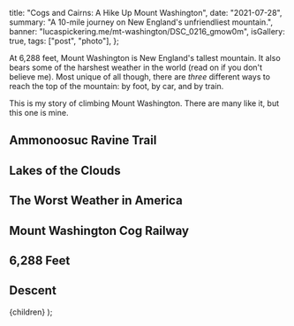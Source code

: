 
  title: "Cogs and Cairns: A Hike Up Mount Washington",
  date: "2021-07-28",
  summary: "A 10-mile journey on New England's unfriendliest mountain.",
  banner: "lucaspickering.me/mt-washington/DSC_0216_gmow0m",
  isGallery: true,
  tags: ["post", "photo"],
};

At 6,288 feet, Mount Washington is New England's tallest mountain. It also bears some of the harshest weather in the world (read on if you don't believe me). Most unique of all though, there are _three_ different ways to reach the top of the mountain: by foot, by car, and by train.

This is my story of climbing Mount Washington. There are many like it, but this one is mine.

## Ammonoosuc Ravine Trail

<Gallery
  images="lucaspickering.me/mt-washington/DSC_0136_ajbqnf"
  caption="Onward and upward."
/>

<Gallery
  images="lucaspickering.me/mt-washington/DSC_0138_naz9st"
  caption="Verdant undergrowth covers the base of the mountain."
/>

<Gallery
  images="lucaspickering.me/mt-washington/DSC_0152_ajkx01"
  caption="Thousands of hikers climb the mountain on a sunny summer day."
/>

<Gallery
  images="lucaspickering.me/mt-washington/DSC_0153_u3gp6d"
  caption="Stream crossings are common in the first few miles of the trail."
/>

<Gallery
  images="lucaspickering.me/mt-washington/DSC_0163_oatbmv"
  caption="A waterfall provides a convenient excuse for us to catch our breaths."
/>

## Lakes of the Clouds

<Gallery
  images="lucaspickering.me/mt-washington/DSC_0206_q7anjj"
  caption="Once you breach the treeline, hundreds of cairns guide the way. A necessity when the weather it at its worst."
/>

<Gallery
  images="lucaspickering.me/mt-washington/DSC_0210_nnbks0"
  caption="The first glimpses of the mountain's apex. The weather station at the summit is visible from miles away."
/>

<Gallery
  images="lucaspickering.me/mt-washington/DSC_0221_znualk"
  caption="A lone cairn on a cliff's edge."
/>

<Gallery
  images="lucaspickering.me/mt-washington/DSC_0222_zeo75e"
  caption="The Lakes of the Clouds Hut."
/>

<Gallery
  images="lucaspickering.me/mt-washington/DSC_0228_wndlq0"
  caption="What's a hut without a sign?"
/>

<Gallery
  images="lucaspickering.me/mt-washington/DSC_0239_fi07h2"
  caption="The hut's namesake."
/>

## The Worst Weather in America

<Gallery
  images="lucaspickering.me/mt-washington/DSC_0233_jfhvac"
  caption="A stern warning, fortunately not relevant today."
/>

<Gallery
  images="lucaspickering.me/mt-washington/DSC_0248_jause9"
  caption="The view back to the hut, about halfway from the lakes to the summit."
/>

<Gallery
  images="lucaspickering.me/mt-washington/DSC_0244_tml1f5"
  caption="The rough stones provide a sort of lunar backdrop to the final leg of the climb."
/>

<Gallery
  images="lucaspickering.me/mt-washington/DSC_0255_imiao9"
  caption="The Tuckerman trail crosses the alpine moonscape."
/>

## Mount Washington Cog Railway

<Gallery
  images="lucaspickering.me/mt-washington/DSC_0309_jpvngx"
  caption="Leading the way."
/>

<Gallery
  images="lucaspickering.me/mt-washington/DSC_0366_tyzb07"
  caption="This would've been scarier if the trains could move more than a few miles an hour."
/>

## 6,288 Feet

<Gallery
  images="lucaspickering.me/mt-washington/DSC_0264_qbypkh"
  caption="In case there was any doubt."
/>

<Gallery
  images="lucaspickering.me/mt-washington/DSC_0280_rdmazk"
  caption="The visitor center, hanging over a cliff's edge."
/>

<Gallery
  images="lucaspickering.me/mt-washington/DSC_0250_wzz41l"
  caption="If the wind blows on the mountain but no one's around to measure it, does it make a sound?"
/>

<Gallery
  images="lucaspickering.me/mt-washington/DSC_0253_c8fc6q"
  caption="Spot the hikers?"
/>

<Gallery
  images="lucaspickering.me/mt-washington/DSC_0336_audeme"
  caption="Dozens of visitors waited for their turn at the summit. We opted not to get any closer than this."
/>

<Gallery
  images="lucaspickering.me/mt-washington/DSC_0254_ztkvbk"
  caption="Even the harshest of environments can be developed."
/>

## Descent

<Gallery
  images="lucaspickering.me/mt-washington/DSC_0391_xtndec"
  caption="A ponderous moment."
/>

<Gallery
  images="lucaspickering.me/mt-washington/DSC_0410_esalzg"
  caption="A geologic Polaris."
/>

<Gallery
  images="lucaspickering.me/mt-washington/DSC_0430_i4cdsi"
  caption="The Jewell trail hugs the train tracks for a time."
/>

<Gallery
  images="lucaspickering.me/mt-washington/DSC_0433_arptjq"
  caption="The famous Bretton Woods resort and the White Mountains beyond."
/>

<Gallery
  images="lucaspickering.me/mt-washington/DSC_0445_krztii"
  caption="Each hiker carves the path a little bit deeper."
/>

<Gallery
  images="lucaspickering.me/mt-washington/DSC_0460_ngkror"
  caption="The circle of life."
/>

<Gallery
  images="lucaspickering.me/mt-washington/DSC_0453_syjpcm"
  caption="A former campsite abuts the trail."
/>

<Gallery
  images="lucaspickering.me/mt-washington/DSC_0474_hmyam1"
  caption="Back on the valley floor, streams and waterfalls provide a soundtrack to the last steps of the journey."
/>

<Gallery
  images="lucaspickering.me/mt-washington/DSC_0478_tthmyn"
  caption="This is about how my legs felt by this point."
/>

  <PostView metadata={metadata}>{children}</PostView>
);
